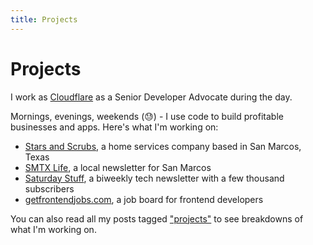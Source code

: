 ```yaml
---
title: Projects
---
```


# Projects

I work as [Cloudflare](https://cloudflare.com) as a Senior Developer Advocate during the day.

Mornings, evenings, weekends (😓) - I use code to build profitable businesses and apps. Here's what I'm working on:

- [Stars and Scrubs](https://cleaningsanmarcos.com), a home services company based in San Marcos, Texas
- [SMTX Life](https://smtxlife.com), a local newsletter for San Marcos
- [Saturday Stuff](https://www.saturdaystuff.com), a biweekly tech newsletter with a few thousand subscribers
- [getfrontendjobs.com](https://getfrontendjobs.com), a job board for frontend developers

You can also read all my posts tagged ["projects"](/tags/projects) to see breakdowns of what I'm working on.
